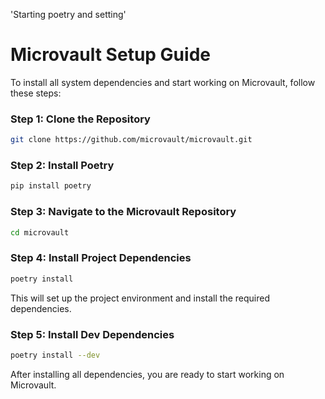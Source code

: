   'Starting poetry and setting'

# Microvault Setup Guide
To install all system dependencies and start working on Microvault, follow these steps:

### Step 1: Clone the Repository
```bash
git clone https://github.com/microvault/microvault.git
```

### Step 2: Install Poetry
```bash
pip install poetry
```
### Step 3: Navigate to the Microvault Repository
```bash
cd microvault
```
### Step 4: Install Project Dependencies
```bash 
poetry install
```
This will set up the project environment and install the required dependencies.
### Step 5: Install Dev Dependencies
```bash
poetry install --dev
```
After installing all dependencies, you are ready to start working on Microvault.
